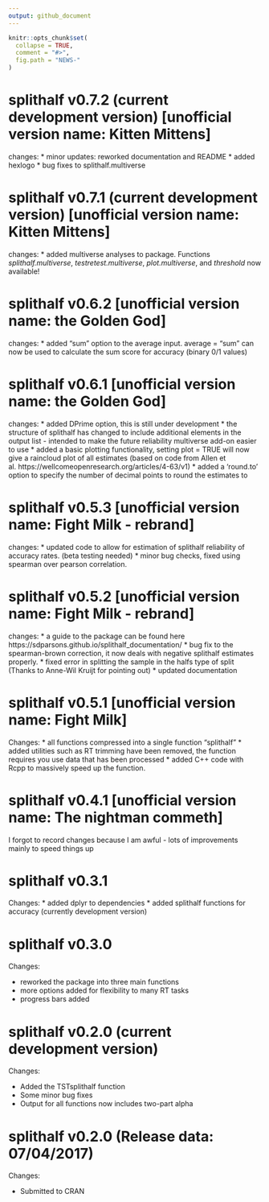 ---
output: github_document
---

<!-- NEWS.md is generated from NEWS.Rmd. Please edit that file -->

```{r, echo = FALSE}
knitr::opts_chunk$set(
  collapse = TRUE,
  comment = "#>",
  fig.path = "NEWS-"
)
```


splithalf v0.7.2 (current development version) [unofficial version name: Kitten Mittens]
==============
changes:
* minor updates: reworked documentation and README 
* added hexlogo
* bug fixes to splithalf.multiverse


splithalf v0.7.1 (current development version) [unofficial version name: Kitten Mittens]
==============
changes:
* added multiverse analyses to package. Functions _splithalf.multiverse_, _testretest.multiverse_, _plot.multiverse_, and _threshold_ now available!


splithalf v0.6.2 [unofficial version name: the Golden God]
==============
changes:
* added "sum" option to the average input. average = "sum" can now be used to calculate the sum score for accuracy (binary 0/1 values)


splithalf v0.6.1 [unofficial version name: the Golden God]
==============
changes:
* added DPrime option, this is still under development
* the structure of splithalf has changed to include additional elements in the output list - intended to make the future reliability multiverse add-on easier to use
* added a basic plotting functionality, setting plot = TRUE will now give a raincloud plot of all estimates (based on code from Allen et al. https://wellcomeopenresearch.org/articles/4-63/v1)
* added a 'round.to' option to specify the number of decimal points to round the estimates to


splithalf v0.5.3 [unofficial version name: Fight Milk - rebrand]
==============
changes:
* updated code to allow for estimation of splithalf reliability of accuracy rates. (beta testing needed)
* minor bug checks, fixed using spearman over pearson correlation. 



splithalf v0.5.2  [unofficial version name: Fight Milk - rebrand]
==============
changes: 
* a guide to the package can be found here https://sdparsons.github.io/splithalf_documentation/
* bug fix to the spearman-brown correction, it now deals with negative splithalf estimates properly. 
* fixed error in splitting the sample in the halfs type of split (Thanks to Anne-Wil Kruijt for pointing out)
* updated documentation


splithalf v0.5.1 [unofficial version name: Fight Milk]
==============

Changes:
* all functions compressed into a single function "splithalf"
* added utilities such as RT trimming have been removed, the function requires you use data that has been processed
* added C++ code with Rcpp to massively speed up the function.



splithalf v0.4.1 [unofficial version name: The nightman commeth]
==============
I forgot to record changes because I am awful - lots of improvements mainly to speed things up



splithalf v0.3.1
==============

Changes:
* added dplyr to dependencies
* added splithalf functions for accuracy (currently development version)



splithalf v0.3.0
==============

Changes:

* reworked the package into three main functions
* more options added for flexibility to many RT tasks
* progress bars added


splithalf v0.2.0 (current development version)
==============

Changes:

* Added the TSTsplithalf function
* Some minor bug fixes
* Output for all functions now includes two-part alpha


splithalf v0.2.0 (Release data: 07/04/2017)
==============

Changes:

* Submitted to CRAN
